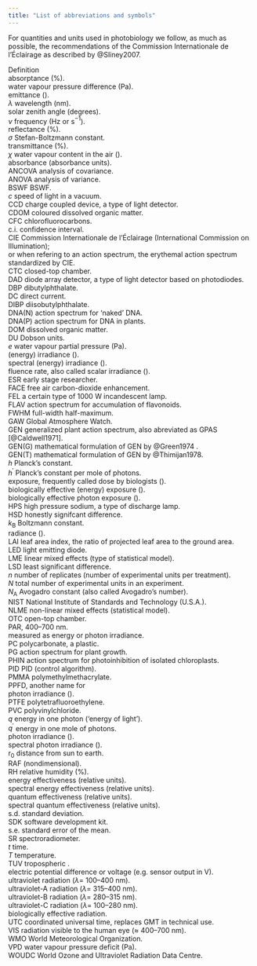 ```yaml
---
title: "List of abbreviations and symbols"
---
```


For quantities and units used in photobiology we follow, as much as
possible, the recommendations of the Commission Internationale de
l'Éclairage as described by @Sliney2007.

::: tabbing
Definition\
[absorptance]{acronym-label="absorptance" acronym-form="singular+short"}
(%).\
water vapour pressure difference (Pa).\
emittance ().\
$\lambda$ wavelength (nm).\
solar zenith angle (degrees).\
$\nu$ frequency (Hz or s$^{-1}$).\
[reflectance]{acronym-label="reflectance" acronym-form="singular+short"}
(%).\
$\sigma$ Stefan-Boltzmann constant.\
[transmittance]{acronym-label="transmittance"
acronym-form="singular+short"} (%).\
$\chi$ water vapour content in the air ().\
[absorbance]{acronym-label="absorbance" acronym-form="singular+short"}
(absorbance units).\
ANCOVA analysis of covariance.\
ANOVA analysis of variance.\
BSWF [BSWF]{acronym-label="BSWF" acronym-form="singular+short"}.\
$c$ speed of light in a vacuum.\
CCD charge coupled device, a type of light detector.\
CDOM coloured dissolved organic matter.\
CFC chlorofluorocarbons.\
c.i. confidence interval.\
CIE Commission Internationale de l'Éclairage (International Commission
on Illumination);\
or when refering to an action spectrum, the erythemal action spectrum
standardized by CIE.\
CTC closed-top chamber.\
DAD diode array detector, a type of light detector based on
photodiodes.\
DBP dibutylphthalate.\
DC direct current.\
DIBP diisobutylphthalate.\
DNA(N) action spectrum for 'naked' DNA.\
DNA(P) action spectrum for DNA in plants.\
DOM dissolved organic matter.\
DU Dobson units.\
$e$ water vapour partial pressure (Pa).\
(energy) irradiance ().\
spectral (energy) irradiance ().\
fluence rate, also called scalar irradiance ().\
ESR early stage researcher.\
FACE free air carbon-dioxide enhancement.\
FEL a certain type of 1000 W incandescent lamp.\
FLAV action spectrum for accumulation of flavonoids.\
FWHM full-width half-maximum.\
GAW Global Atmosphere Watch.\
GEN generalized plant action spectrum, also abreviated as GPAS
[@Caldwell1971].\
GEN(G) mathematical formulation of GEN by @Green1974 .\
GEN(T) mathematical formulation of GEN by @Thimijan1978.\
$h$ Planck's constant.\
$h^\prime$ Planck's constant per mole of photons.\
exposure, frequently called dose by biologists ().\
biologically effective (energy) exposure ().\
biologically effective photon exposure ().\
HPS high pressure sodium, a type of discharge lamp.\
HSD honestly signifcant difference.\
$k_\mathrm{B}$ Boltzmann constant.\
radiance ().\
LAI leaf area index, the ratio of projected leaf area to the ground
area.\
LED light emitting diode.\
LME linear mixed effects (type of statistical model).\
LSD least significant difference.\
$n$ number of replicates (number of experimental units per treatment).\
$N$ total number of experimental units in an experiment.\
$N_\mathrm{A}$ Avogadro constant (also called Avogadro's number).\
NIST National Institute of Standards and Technology (U.S.A.).\
NLME non-linear mixed effects (statistical model).\
OTC open-top chamber.\
[PAR]{acronym-label="PAR" acronym-form="singular+short"}, 400--700 nm.\
measured as energy or photon irradiance.\
PC polycarbonate, a plastic.\
PG action spectrum for plant growth.\
PHIN action spectrum for photoinhibition of isolated chloroplasts.\
PID [PID]{acronym-label="PID" acronym-form="singular+short"} (control
algorithm).\
PMMA polymethylmethacrylate.\
[PPFD]{acronym-label="PPFD" acronym-form="singular+short"}, another name
for\
photon irradiance ().\
PTFE polytetrafluoroethylene.\
PVC polyvinylchloride.\
$q$ energy in one photon ('energy of light').\
$q^\prime$ energy in one mole of photons.\
photon irradiance ().\
spectral photon irradiance ().\
r$_0$ distance from sun to earth.\
[RAF]{acronym-label="RAF" acronym-form="singular+short"}
(nondimensional).\
RH relative humidity (%).\
energy effectiveness (relative units).\
spectral energy effectiveness (relative units).\
quantum effectiveness (relative units).\
spectral quantum effectiveness (relative units).\
s.d. standard deviation.\
SDK software development kit.\
s.e. standard error of the mean.\
SR spectroradiometer.\
$t$ time.\
$T$ temperature.\
TUV tropospheric .\
electric potential difference or voltage (e.g. sensor output in V).\
ultraviolet radiation ($\lambda =$ 100--400 nm).\
ultraviolet-A radiation ($\lambda =$ 315--400 nm).\
ultraviolet-B radiation ($\lambda =$ 280--315 nm).\
ultraviolet-C radiation ($\lambda =$ 100--280 nm).\
biologically effective radiation.\
UTC coordinated universal time, replaces GMT in technical use.\
VIS radiation visible to the human eye ($\approx$ 400--700 nm).\
WMO World Meteorological Organization.\
VPD water vapour pressure deficit (Pa).\
WOUDC World Ozone and Ultraviolet Radiation Data Centre.\
:::
